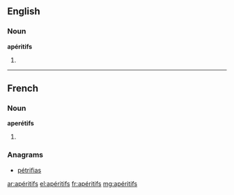 ==English==

===Noun===
'''apéritifs'''

# {{plural of|apéritif}}
----
==French==

===Noun===
'''aperétifs''' {{m-p}}

# {{plural of|apéritif|lang=fr|sort=aperitifs}}

===Anagrams===
* [[pétrifias#French|pétrifias]]

[[ar:apéritifs]]
[[el:apéritifs]]
[[fr:apéritifs]]
[[mg:apéritifs]]
